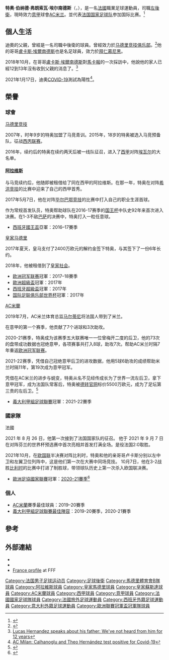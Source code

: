 {{noteTA
|G1=football
|G2=laliga
|G3=uefa
|1=zh-hans:埃尔南德斯; zh-tw:埃爾南德斯; zh-hk:靴南迪斯;
|2=zh-hans:特奥;zh-hk:迪奧;zh-tw:迪奧;
|3=zh-hans:特奥·埃尔南德斯;zh-hk:迪奧·靴南迪斯;zh-tw:迪奧·埃爾南德斯;
}}

{{Infobox football biography
| name = 迪奧·靴南迪斯<br />Theo Hernández
| image = Theo Hernández.jpg
| image_size = 225
| fullname = Theo Bernard François Hernández<ref>{{cite web|url=http://ffmadrid.es/pnfg/NPcd/NFG_EstadisticasJugador?cod_primaria=3000227&jugador=194286&codacta=691736|title=Hernández, Theo Bernard François|publisher=[[Madrid_Football_Federation|FFMadrid]]|language=es|accessdate=5 August 2016|archive-date=2019-12-15|archive-url=https://web.archive.org/web/20191215212312/http://ffmadrid.es/pnfg/NPcd/NFG_EstadisticasJugador?cod_primaria=3000227&jugador=194286&codacta=691736|dead-url=yes}}</ref>
| birth_date = {{birth date and age|1997|10|6|df=y}}
| birth_place = {{FRA}}[[馬賽|馬賽]]
| height = {{height|m=1.85}}
| position = [[左後衛|左後衛]]
| currentclub = [[AC米兰|AC米兰]]
| clubnumber = 19
| youthyears1 = 2006–2007 | youthclubs1 = [[馬亞達洪達閃電足球會|馬亞達洪達]]
| youthyears2 = 2007–2015 | youthclubs2 = [[马德里竞技俱乐部|马德里竞技]]
| years1 = 2015–2016 | clubs1 = [[马德里竞技俱乐部B队|马德里竞技B队]] | caps1 = 9 | goals1 = 0
| years2 = 2016–2017 | clubs2 = → [[阿拉维斯体育|阿拉维斯]] (租借) | caps2 = 32 | goals2 = 1
| years3 = 2017–2019 | clubs3 = [[皇家马德里足球俱乐部|皇家马德里]] | caps3 = 13 | goals3 = 0
| years4 = 2018–2019 | clubs4 = → [[皇家蘇斯達|皇家蘇斯達]] (租借) | caps4 = 24 | goals4 = 1
| years5 = 2019– | clubs5 = [[AC米兰|AC米兰]] | caps5 = 98 | goals5 = 18
| nationalyears1 = 2015 | nationalteam1 = [[法國國家足球隊|法國U18]] | nationalcaps1 = 4 | nationalgoals1 = 0
| nationalyears2 = 2015–2016 | nationalteam2 = [[法國19岁以下國家足球隊|法國U19]] | nationalcaps2 = 9 | nationalgoals2 = 0
| nationalyears3 = 2016
| nationalteam3 = [[法國國家足球隊|法國U20]]
| nationalcaps3 = 3
| nationalgoals3 = 1
| nationalyears4 = 2021−
| nationalteam4 = [[法國國家足球隊|法國]]
| nationalcaps4 = 7
| nationalgoals4 = 1
| pcupdate = 2022年5月23日
| ntupdate = 2022年6月10日
}}
'''特奥·伯纳德·弗朗索瓦·埃尔南德斯'''（{{lang-fr|'''Theo Bernard François Hernández'''}}，{{bd|1997年|10月6日||}}），是一名[[法國|法國]]職業足球運動員，司職[[左後衛|左後衛]]，現時效力[[意大利足球甲级联赛|意甲]]球會[[AC米兰|AC米兰]]。並代表[[法国国家足球队|法国国家足球队]]参加国际比赛。<ref>{{cite web |url=https://eu-football.info/_player.php?id=31670 |title=National football team player Theo Hernández |website=EU-Football.info |access-date=7 September 2021}}</ref>

==個人生活==
迪奧的父親{{link-en|讓·弗朗索瓦|Jean-François Hernandez}}，曾經是一名司職中後衛的球員。曾經效力於[[马德里竞技俱乐部|马德里竞技俱乐部]]。<ref>{{cite web|url=http://www.abc.es/atletico-madrid/noticias/20141205/abci-lucas-hernandez-atletico-201412051718.html|title=Lucas, el futuro jefe de la defensa|trans_title=Lucas, the future boss of the defence|publisher=[[阿貝賽報|ABC]]|language=es|date=5 December 2014|accessdate=6 December 2014}}</ref>他的哥哥[[盧卡斯·埃爾南德斯|盧卡斯·埃爾南德斯]]也是名足球員，效力於[[拜仁慕尼黑足球俱乐部|拜仁慕尼黑]]。

2018年10月，在哥哥[[盧卡斯·埃爾南德斯|盧卡斯·埃爾南德斯]]對[[馬卡報|馬卡報]]的一次採訪中，他說他的家人已經12到13年沒有收到父親的消息了。<ref>[https://www.marca.com/en/football/spanish-football/2018/10/17/5bc70d0fca4741a6108b45e5.html Lucas Hernandez speaks about his father: We've not heard from him for 12 years]</ref>

2021年1月17日，迪奧[[COVID-19|COVID-19]]測試為陽性<ref>[https://en.as.com/en/2021/01/17/football/1610882159_596006.html AC Milan: Calhanoglu and Theo Hernández test positive for Covid-19]</ref>。

== 榮譽 ==
=== 球會 ===
;{{flagicon|ESP}} [[马德里竞技俱乐部B队|马德里竞技]]
2007年，时年9岁的特奥加盟了马竞青训。2015年，18岁的特奥被选入马竞预备队，征战[[西班牙皇家足協丙組聯賽|西丙联赛]]。

2016年，续约后的特奥在续约两天后被一线队征召，进入了[[西班牙足球甲级联赛|西甲]]对阵[[埃瓦尔体育俱乐部|埃瓦尔]]的大名单。

==== [[阿拉维斯体育|阿拉维斯]] ====
与马竞续约后，他随即被租借给了同在西甲的阿拉维斯。在那一年，特奥在对阵[[希洪競技|希洪竞技]]的比赛中迎来了自己的西甲首秀。

2017年5月7日，他在对阵[[毕尔巴鄂竞技俱乐部|毕尔巴鄂竞技]]的比赛中打入自己的职业生涯首球。

作为常规首发队员，特奥帮助球队在2016-17赛季的[[西班牙國王盃|国王杯]]中队史92年来首次进入决赛。在1-3不敌[[巴塞罗那足球俱乐部|巴萨]]的决赛中，特奥打入一粒任意球。
* [[西班牙國王盃|西班牙國王盃]]亞軍：2016–17賽季
;{{flagicon|ESP}} [[皇家马德里|皇家马德里]]
2017年夏天，皇马支付了2400万欧元的解约金签下特奥，与其签下了一份6年长约。

2018年，他被租借到了[[皇家蘇斯達|皇家社会]]。
* [[欧洲冠军联赛|欧洲冠军联赛]]冠軍：2017–18賽季
* [[歐洲超級盃|歐洲超級盃]]冠軍：2017年
* [[西班牙超級盃|西班牙超級盃]]冠軍：2017年
* [[国际足联俱乐部世界杯|国际足联俱乐部世界杯]]冠軍：2017年
;{{flagicon|Italy}} [[AC米蘭|AC米蘭]]
2019年7月，AC米兰体育总监[[保罗·马尔蒂尼|马尔蒂尼]]将法国人带到了米兰。

在意甲的第一个赛季，他贡献了7个进球和3次助攻。

2020-21赛季，特奥成为该赛季五大联赛唯一一位曾梅开二度的后卫，他的73次的盘带成功数据也冠绝意甲，各项赛事共打入8球，助攻7次。帮助AC米兰时隔7年重返[[欧洲冠军联赛|欧洲冠军联赛]]。

2021-22赛季，凭借自己冠绝意甲后卫的进攻数据，他用5球6助攻的成绩帮助米兰时隔11年，第19次成为意甲冠军。

凭借在AC米兰的进步与蜕变，特奥从名不见经传成长为了世界一流左后卫，拿下意甲冠军，成为法国队常客后，特奥被[[转会市场|德转官网]]标价5500万欧元，成为了足坛第三贵的左后卫。<ref>{{Cite web|title=Most valuable players|url=https://www.transfermarkt.com/spieler-statistik/wertvollstespieler/marktwertetop/plus/0/galerie/0?ausrichtung=Abwehr&spielerposition_id=4&altersklasse=alle&jahrgang=0&land_id=0&kontinent_id=0&yt0=Show|access-date=2022-06-09|work=www.transfermarkt.com|language=en}}</ref>
* [[義大利甲組足球聯賽|義大利甲組足球聯賽]]冠軍：2021-22賽季

=== 國家隊 ===
;{{flagicon|FRA}} 法國
2021 年 8 月 26 日，他第一次接到了法国国家队的征召。 他于 2021 年 9 月 7 日在对阵芬兰的世界杯预选赛中首次亮相并首发打满全场。是役法国2:0取胜。

2021年10月，在[[歐洲足協國家聯賽|欧国联]]半决赛对阵比利时，特奥和他的亲哥哥卢卡斯分别以左中卫和左翼卫位列阵中，这是他们第一次在大赛中同场竞技。 10月7日，他在3-2战胜[[比利時國家足球隊|比利时]]的比赛中打进了制胜球，带领球队历史上第一次杀入欧国联决赛。
* [[歐洲足協國家聯賽|歐洲足協國家聯賽]]冠軍：[[2020–21年歐洲國家聯賽|2020–21賽季]]<ref>{{cite web |url=https://www.uefa.com/uefanationsleague/match/2030761--spain-vs-france/ |title=France beat Spain to win Nations League |date=2021-10-10|access-date=2021-10-11 |work=UEFA}}</ref>

=== 個人 ===
* [[AC米蘭|AC米蘭]]賽季最佳球員：2019–20賽季
* [[義大利甲組足球聯賽最佳陣容|義大利甲組足球聯賽最佳陣容]]：2019-20賽季，2020-21賽季

==參考==
{{reflist}}

==外部連結==
*{{BDFutbol|20056}}
*{{Soccerway|theo-bernard-francois-hernand/372541}}
*[https://www.fff.fr/equipes-de-france/tous-les-joueurs/fiche-joueur/983-theo-hernandez France profile] {{Wayback|url=https://www.fff.fr/equipes-de-france/tous-les-joueurs/fiche-joueur/983-theo-hernandez |date=20180124070935 }} at FFF

{{AC米兰球员名单}}

{{DEFAULTSORT:Hernandez, Theo}}
[[Category:法国男子足球运动员|Category:法国男子足球运动员]]
[[Category:足球後衛|Category:足球後衛]]
[[Category:馬德里體育會B隊球員|Category:馬德里體育會B隊球員]]
[[Category:阿拉維斯球員|Category:阿拉維斯球員]]
[[Category:皇家馬德里球員|Category:皇家馬德里球員]]
[[Category:皇家蘇斯達球員|Category:皇家蘇斯達球員]]
[[Category:AC米蘭球員|Category:AC米蘭球員]]
[[Category:西甲球員|Category:西甲球員]]
[[Category:意甲球員|Category:意甲球員]]
[[Category:法國國家足球隊球員|Category:法國國家足球隊球員]]
[[Category:法國旅外足球運動員|Category:法國旅外足球運動員]]
[[Category:西班牙外籍足球運動員|Category:西班牙外籍足球運動員]]
[[Category:意大利外籍足球運動員|Category:意大利外籍足球運動員]]
[[Category:歐洲聯賽冠軍盃冠軍隊球員|Category:歐洲聯賽冠軍盃冠軍隊球員]]